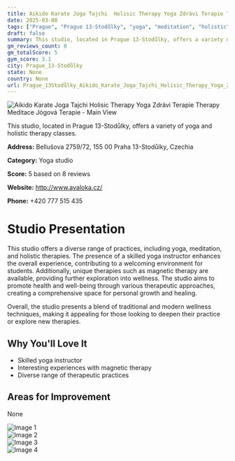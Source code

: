 ```yaml
---
title: Aikido Karate Joga Tajchi  Holisic Therapy Yoga Zdrávi Terapie Therapy Meditace Jógová Terapie
date: 2025-03-08
tags: ["Prague", "Prague 13-Stodůlky", "yoga", "meditation", "holistic", "therapeutic", "Prague 13-Stodůlky"]  
draft: false
summary: This studio, located in Prague 13-Stodůlky, offers a variety of yoga and holistic therapy classes.
gm_reviews_count: 8
gm_totalScore: 5
gym_score: 3.1
city: Prague_13-Stodůlky
state: None
country: None
url: Prague_13Stodůlky_Aikido_Karate_Joga_Tajchi_Holisic_Therapy_Yoga_Zdrávi_Terapie_Therapy_Meditace_Jógová_Terapie
---
```


<div className="aspect-[16/9] relative my-8">
  <img 
    src="https://lh3.googleusercontent.com/gps-cs-s/AB5caB9QeCO-jE6aqbWexoHZl-PZVmTXLQ8KvN_04QsEiw35HiphLlkWh-SShEMi-nysO04gbr9yJtwD5mzlkbmWp44Ouk1JVutah1dHZH72J1Veex-R_inHL-3BQsQ8fKKGOfBp5kI=w1920-h1080-k-no"
    alt="Aikido Karate Joga Tajchi  Holisic Therapy Yoga Zdrávi Terapie Therapy Meditace Jógová Terapie - Main View"
    className="object-cover absolute inset-0 w-full h-full rounded-lg"
  />
</div>

This studio, located in Prague 13-Stodůlky, offers a variety of yoga and holistic therapy classes.

**Address:** Bellušova 2759/72, 155 00 Praha 13-Stodůlky, Czechia

**Category:** Yoga studio

**Score:** 5 based on 8 reviews

**Website:** http://www.avaloka.cz/

**Phone:** +420 777 515 435

# Studio Presentation

This studio offers a diverse range of practices, including yoga, meditation, and holistic therapies. The presence of a skilled yoga instructor enhances the overall experience, contributing to a welcoming environment for students. Additionally, unique therapies such as magnetic therapy are available, providing further exploration into wellness. The studio aims to promote health and well-being through various therapeutic approaches, creating a comprehensive space for personal growth and healing.

Overall, the studio presents a blend of traditional and modern wellness techniques, making it appealing for those looking to deepen their practice or explore new therapies.

## Why You'll Love It

- Skilled yoga instructor
- Interesting experiences with magnetic therapy
- Diverse range of therapeutic practices

## Areas for Improvement

None

<div className="grid grid-cols-1 xl:grid-cols-2 gap-4 my-8">
<div className="aspect-[4/3] relative"><img src="https://lh3.googleusercontent.com/gps-cs-s/AB5caB_2EbS86PKRojPiV55p9H5Ae3BWJ2SrTE9ZFhrhXeDWUIPVapXSKgja9-vp-w-0LUI8XQ87rDRpR2oNIoFOzfZ037VhFd2iH5JwyNxODEFsnd_i16UnUfLv7ojjQaO5OqtIVtIYiw=w1920-h1080-k-no" alt="Image 1" className="object-cover absolute inset-0 w-full h-full rounded-lg" /></div>
<div className="aspect-[4/3] relative"><img src="https://lh3.googleusercontent.com/gps-cs-s/AB5caB96-R71w39cV2WQwYKSuYjK7i2salWGD_ZocIvFwJzgCzCNVwq4EHgvE_9M_1ce8epOuq8BLTBZB0QnMYYiIzgaBEgRCU8554tOB3w1mYHLWmxCLdn0YngpLvsDzs1FfvsziE4=w1920-h1080-k-no" alt="Image 2" className="object-cover absolute inset-0 w-full h-full rounded-lg" /></div>
<div className="aspect-[4/3] relative"><img src="https://lh3.googleusercontent.com/gps-cs-s/AB5caB_YmaubWmsdhJLCqT-Saerk_RWy5YtyH0BeincGExFNjeAZAMJHGjy39ICrZimEQvK_k24Fgt0hM1yesxjvC4J6gn8zU5kenBbYPd1w--8mJ2UJurBIbaZw0FX2bWNT_L-rWcWVzw=w1920-h1080-k-no" alt="Image 3" className="object-cover absolute inset-0 w-full h-full rounded-lg" /></div>
<div className="aspect-[4/3] relative"><img src="https://lh3.googleusercontent.com/gps-cs-s/AB5caB_9l6gKNoPccOS7-fc3Yr0GEpT4XOAFOnPMN99jZ5AaeHw0C9fiMQIvlB00SpxwfUUvemabdISIAYZsB0agknDxnZh4fcJe6HYQzccwoLC-RTvXGPlxM2mfm4dMPrgXDqexZjw=w1920-h1080-k-no" alt="Image 4" className="object-cover absolute inset-0 w-full h-full rounded-lg" /></div>
</div>